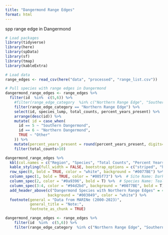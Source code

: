 ```yaml
---
title: "Dangermond Range Edges"
format: html
---
```


spp range edge in Dangermond

```r
# Load packages 
library(tidyverse)
library(here)
library(spData)
library(sf)
library(tmap)
library(kableExtra)
```

```r
# Load data
range_edges <- read_csv(here("data", "processed", "range_list.csv"))
```

```r
# Pull species with range edges in Dangermond
dangermond_range_edges <- range_edges %>%
  filter(id  %in%  c(5,6)) %>% 
    #filter(range_edge_category  %in% c("Northern Range Edge", "Southern Range Edge", "Endemic Presence"))
    filter(range_edge_category == "Northern Range Edge") %>% 
    select(id, species_lump, total_counts, percent_years_present) %>% 
    arrange(desc(id)) %>%
    mutate( id = case_when(
      id == 5 ~ "Southern Dangermond",
      id == 6 ~ "Northern Dangermond",
      TRUE ~ "Other"
    )) %>% 
    mutate(percent_years_present = round(percent_years_present, digits=2)) %>% 
    filter(total_counts>10)
```

```r
dangermond_range_edges %>% 
  kbl(col.names = c("Region", "Species", "Total Counts", "Percent Years Present")) %>% 
  kable_styling(full_width = FALSE, bootstrap_options = c("striped", "hover")) %>%
  row_spec(0, bold = TRUE, color = "white", background = "#0077BE") %>%  # Header: Deep Ocean Blue
  column_spec(1, bold = TRUE, color = "#005f73") %>%  # Site Name: Darker Blue-Green
  column_spec(2, color = "#0a9396", bold = T) %>%  # Species Name: Teal
  column_spec(3:4, color = "#94d2bd", background = "#0077BE", bold = T) %>%  # Count & Year: Light Aqua
  add_header_above(c("Dangermond Species with Northern Range Edges" = 4),
                   background = "#003049", color = "white") %>%
  footnote(general = "Data from MARINe (2000-2023)", 
           general_title = "Note:", 
           footnote_as_chunk = TRUE) 
```

```r
dangermond_range_edges <- range_edges %>%
    filter(id  %in%  c(5,6)) %>% 
    filter(range_edge_category  %in% c("Northern Range Edge", "Southern Range Edge", "Endemic Presence"))
```

